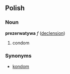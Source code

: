 ==Polish==
===Noun===
'''prezerwatywa''' ''f'' ([[Wiktionary Appendix:Polish hard feminine noun declension|declension]])
# condom

===Synonyms===
* [[kondom]]